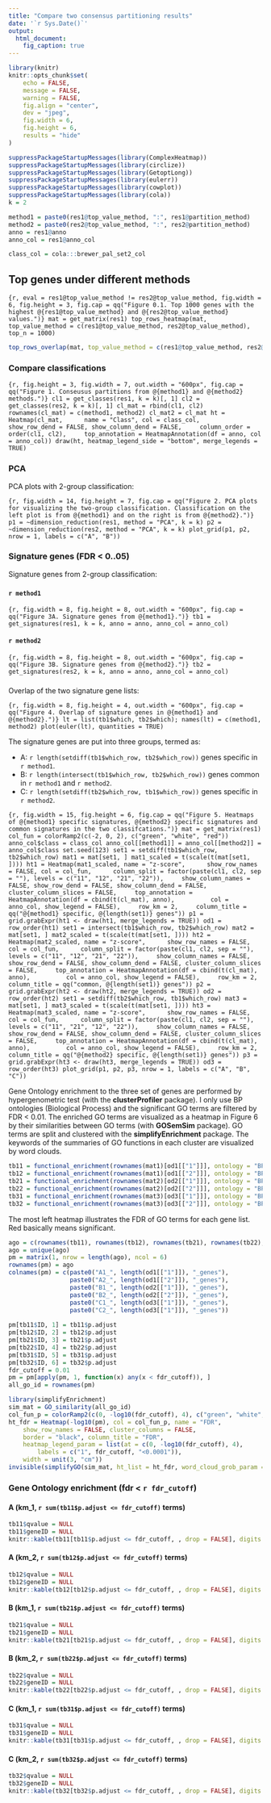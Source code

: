```yaml
---
title: "Compare two consensus partitioning results"
date: '`r Sys.Date()`'
output:
  html_document:
    fig_caption: true
---
```


<!-- 
three objects are imported from outside: res1, res2 and k
-->

```r
library(knitr)
knitr::opts_chunk$set(
    echo = FALSE,
    message = FALSE,
    warning = FALSE,
    fig.align = "center",
    dev = "jpeg",
    fig.width = 6,
    fig.height = 6,
    results = "hide"
)
```

```r
suppressPackageStartupMessages(library(ComplexHeatmap))
suppressPackageStartupMessages(library(circlize))
suppressPackageStartupMessages(library(GetoptLong))
suppressPackageStartupMessages(library(eulerr))
suppressPackageStartupMessages(library(cowplot))
suppressPackageStartupMessages(library(cola))
k = 2
```


```r
method1 = paste0(res1@top_value_method, ":", res1@partition_method)
method2 = paste0(res2@top_value_method, ":", res2@partition_method)
anno = res1@anno
anno_col = res1@anno_col

class_col = cola:::brewer_pal_set2_col
```

## Top genes under different methods

```{r, eval = res1@top_value_method != res2@top_value_method, fig.width = 6, fig.height = 3, fig.cap = qq("Figure 0.1. Top 1000 genes with the highest @{res1@top_value_method} and @{res2@top_value_method} values.")}
mat = get_matrix(res1)
top_rows_heatmap(mat, top_value_method = c(res1@top_value_method, res2@top_value_method), top_n = 1000)
```

```r
top_rows_overlap(mat, top_value_method = c(res1@top_value_method, res2@top_value_method), top_n = 1000)
```

### Compare classifications

```{r, fig.height = 3, fig.width = 7, out.width = "600px", fig.cap = qq("Figure 1. Conseusus partitions from @{method1} and @{method2} methods.")}
cl1 = get_classes(res1, k = k)[, 1]
cl2 = get_classes(res2, k = k)[, 1]
cl_mat = rbind(cl1, cl2)
rownames(cl_mat) = c(method1, method2)
cl_mat2 = cl_mat
ht = Heatmap(cl_mat, 
	name = "Class", col = class_col,
	show_row_dend = FALSE, show_column_dend = FALSE,
	column_order = order(cl1, cl2),
	top_annotation = HeatmapAnnotation(df = anno, col = anno_col))
draw(ht, heatmap_legend_side = "bottom", merge_legends = TRUE)
```

### PCA

PCA plots with 2-group classification:

```{r, fig.width = 14, fig.height = 7, fig.cap = qq("Figure 2. PCA plots for visualizing the two-group classification. Classification on the left plot is from @{method1} and on the right is from @{method2}.")}
p1 = ~dimension_reduction(res1, method = "PCA", k = k)
p2 = ~dimension_reduction(res2, method = "PCA", k = k)
plot_grid(p1, p2, nrow = 1, labels = c("A", "B"))
```

### Signature genes (FDR < 0..05)

Signature genes from 2-group classification:

### {.tabset}

#### `r method1`

```{r, fig.width = 8, fig.height = 8, out.width = "600px", fig.cap = qq("Figure 3A. Signature genes from @{method1}.")}
tb1 = get_signatures(res1, k = k, anno = anno, anno_col = anno_col)
```

#### `r method2`

```{r, fig.width = 8, fig.height = 8, out.width = "600px", fig.cap = qq("Figure 3B. Signature genes from @{method2}.")}
tb2 = get_signatures(res2, k = k, anno = anno, anno_col = anno_col)
```

###

Overlap of the two signature gene lists:


```{r, fig.width = 8, fig.height = 4, out.width = "600px", fig.cap = qq("Figure 4. Overlap of signature genes in @{method1} and @{method2}.")}
lt = list(tb1$which, tb2$which); names(lt) = c(method1, method2)
plot(euler(lt), quantities = TRUE)
```

The signature genes are put into three groups, termed as:

- A: `r length(setdiff(tb1$which_row, tb2$which_row))` genes specific in `r method1`.
- B: `r length(intersect(tb1$which_row, tb2$which_row))` genes common in `r method1` and `r method2`.
- C: `r length(setdiff(tb2$which_row, tb1$which_row))` genes specific in `r method2`.

```{r, fig.width = 15, fig.height = 6, fig.cap = qq("Figure 5. Heatmaps of @{method1} specific signatures, @{method2} specific signatures and common signatures in the two classifcations.")}
mat = get_matrix(res1)
col_fun = colorRamp2(c(-2, 0, 2), c("green", "white", "red"))
anno_col$class = class_col
anno_col[[method1]] = anno_col[[method2]] = anno_col$class
set.seed(123)
set1 = setdiff(tb1$which_row, tb2$which_row)
mat1 = mat[set1, ]
mat1_scaled = t(scale(t(mat[set1, ])))
ht1 = Heatmap(mat1_scaled, name = "z-score", 
	show_row_names = FALSE, col = col_fun, 
	column_split = factor(paste(cl1, cl2, sep = ""), levels = c("11", "12", "21", "22")),
	show_column_names = FALSE, show_row_dend = FALSE, show_column_dend = FALSE, cluster_column_slices = FALSE,
	top_annotation = HeatmapAnnotation(df = cbind(t(cl_mat), anno), 
		col = anno_col, show_legend = FALSE),
	row_km = 2,
	column_title = qq("@{method1} specific, @{length(set1)} genes"))
p1 = grid.grabExpr(ht1 <- draw(ht1, merge_legends = TRUE))
od1 = row_order(ht1)
set1 = intersect(tb1$which_row, tb2$which_row)
mat2 = mat[set1, ]
mat2_scaled = t(scale(t(mat[set1, ])))
ht2 = Heatmap(mat2_scaled, name = "z-score", 
	show_row_names = FALSE, col = col_fun, 
	column_split = factor(paste(cl1, cl2, sep = ""), levels = c("11", "12", "21", "22")),
	show_column_names = FALSE, show_row_dend = FALSE, show_column_dend = FALSE, cluster_column_slices = FALSE,
	top_annotation = HeatmapAnnotation(df = cbind(t(cl_mat), anno), 
		col = anno_col, show_legend = FALSE),
	row_km = 2,
	column_title = qq("common, @{length(set1)} genes"))
p2 = grid.grabExpr(ht2 <- draw(ht2, merge_legends = TRUE))
od2 = row_order(ht2)
set1 = setdiff(tb2$which_row, tb1$which_row)
mat3 = mat[set1, ]
mat3_scaled = t(scale(t(mat[set1, ])))
ht3 = Heatmap(mat3_scaled, name = "z-score", 
	show_row_names = FALSE, col = col_fun, 
	column_split = factor(paste(cl1, cl2, sep = ""), levels = c("11", "21", "12", "22")),
	show_column_names = FALSE, show_row_dend = FALSE, show_column_dend = FALSE, cluster_column_slices = FALSE,
	top_annotation = HeatmapAnnotation(df = cbind(t(cl_mat), anno), 
		col = anno_col, show_legend = FALSE),
	row_km = 2,
	column_title = qq("@{method2} specific, @{length(set1)} genes"))
p3 = grid.grabExpr(ht3 <- draw(ht3, merge_legends = TRUE))
od3 = row_order(ht3)
plot_grid(p1, p2, p3, nrow = 1, labels = c("A", "B", "C"))
```

Gene Ontology enrichment to the three set of genes are performed by hypergenometric test
(with the **clusterProfiler** package). I only use BP ontologies (Biological
Process) and the significant GO terms are filtered by FDR < 0.01. The
enriched GO terms are visualized as a heatmap in Figure 6 by their
similarities between GO terms (with **GOSemSim** package). GO terms are split and
clustered with the **simplifyEnrichment** package. The keywords of the summaries
of GO functions in each cluster are visualized by word clouds.

```r
tb11 = functional_enrichment(rownames(mat1)[od1[["1"]]], ontology = "BP")[[1]]
tb12 = functional_enrichment(rownames(mat1)[od1[["2"]]], ontology = "BP")[[1]]
tb21 = functional_enrichment(rownames(mat2)[od2[["1"]]], ontology = "BP")[[1]]
tb22 = functional_enrichment(rownames(mat2)[od2[["2"]]], ontology = "BP")[[1]]
tb31 = functional_enrichment(rownames(mat3)[od3[["1"]]], ontology = "BP")[[1]]
tb32 = functional_enrichment(rownames(mat3)[od3[["2"]]], ontology = "BP")[[1]]
```    

The most left heatmap illustrates the FDR of GO terms for each gene list. Red
basically means significant.

```r
ago = c(rownames(tb11), rownames(tb12), rownames(tb21), rownames(tb22), rownames(tb31), rownames(tb32))
ago = unique(ago)
pm = matrix(1, nrow = length(ago), ncol = 6)
rownames(pm) = ago
colnames(pm) = c(paste0("A1_", length(od1[["1"]]), "_genes"),
	             paste0("A2_", length(od1[["2"]]), "_genes"),
	             paste0("B1_", length(od2[["1"]]), "_genes"),
	             paste0("B2_", length(od2[["2"]]), "_genes"),
	             paste0("C1_", length(od3[["1"]]), "_genes"),
	             paste0("C2_", length(od3[["1"]]), "_genes"))
	              
pm[tb11$ID, 1] = tb11$p.adjust
pm[tb12$ID, 2] = tb12$p.adjust
pm[tb21$ID, 3] = tb21$p.adjust
pm[tb22$ID, 4] = tb22$p.adjust
pm[tb31$ID, 5] = tb31$p.adjust
pm[tb32$ID, 6] = tb32$p.adjust
fdr_cutoff = 0.01
pm = pm[apply(pm, 1, function(x) any(x < fdr_cutoff)), ]
all_go_id = rownames(pm)

library(simplifyEnrichment)
sim_mat = GO_similarity(all_go_id)
col_fun_p = colorRamp2(c(0, -log10(fdr_cutoff), 4), c("green", "white", "red"))
ht_fdr = Heatmap(-log10(pm), col = col_fun_p, name = "FDR",
	show_row_names = FALSE, cluster_columns = FALSE,
	border = "black", column_title = "FDR",
	heatmap_legend_param = list(at = c(0, -log10(fdr_cutoff), 4), 
		labels = c("1", fdr_cutoff, "<0.0001")),
	width = unit(3, "cm"))
invisible(simplifyGO(sim_mat, ht_list = ht_fdr, word_cloud_grob_param = list(max_width = 120), verbose = FALSE))
```



### Gene Ontology enrichment (fdr < `r fdr_cutoff`) {.tabset}

#### A (km_1, `r sum(tb11$p.adjust <= fdr_cutoff)` terms)

```r
tb11$qvalue = NULL
tb11$geneID = NULL
knitr::kable(tb11[tb11$p.adjust <= fdr_cutoff, , drop = FALSE], digits = 4, row.names = FALSE)
```

#### A (km_2, `r sum(tb12$p.adjust <= fdr_cutoff)` terms)

```r
tb12$qvalue = NULL
tb12$geneID = NULL
knitr::kable(tb12[tb12$p.adjust <= fdr_cutoff, , drop = FALSE], digits = 4, row.names = FALSE)
```

#### B (km_1, `r sum(tb21$p.adjust <= fdr_cutoff)` terms)

```r
tb21$qvalue = NULL
tb21$geneID = NULL
knitr::kable(tb21[tb21$p.adjust <= fdr_cutoff, , drop = FALSE], digits = 4, row.names = FALSE)
```

#### B (km_2, `r sum(tb22$p.adjust <= fdr_cutoff)` terms)

```r
tb22$qvalue = NULL
tb22$geneID = NULL
knitr::kable(tb22[tb22$p.adjust <= fdr_cutoff, , drop = FALSE], digits = 4, row.names = FALSE)
```

#### C (km_1, `r sum(tb31$p.adjust <= fdr_cutoff)` terms)

```r
tb31$qvalue = NULL
tb31$geneID = NULL
knitr::kable(tb31[tb31$p.adjust <= fdr_cutoff, , drop = FALSE], digits = 4, row.names = FALSE)
```

#### C (km_2, `r sum(tb32$p.adjust <= fdr_cutoff)` terms)

```r
tb32$qvalue = NULL
tb32$geneID = NULL
knitr::kable(tb32[tb32$p.adjust <= fdr_cutoff, , drop = FALSE], digits = 4, row.names = FALSE)
```

###

<br>
<br>
<br>
<br>

<style>
#gene-ontology-enrichment div {
	max-height: 400px;
	overflow-y: auto;
}
#gene-ontology-enrichment table td {
	padding: 2px 4px;
}
#gene-ontology-enrichment table th {
	padding: 2px 4px;
}
</style>